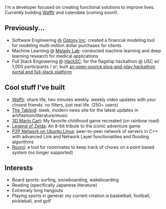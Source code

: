 
<NameTransition />

I'm a developer focused on creating functional solutions to improve lives. Currently building [Wafflr](/n/wafflr) and calendate (coming soon!).

## Previously...

- Software Engineering @ [Optony Inc](https://optonyusa.com/): created a financial modeling tool for modeling multi-million dollar purchases for clients
- Machine Learning @ [Melady Lab](https://usc-melady.github.io/melady_website/): conducted machine learning and deep learning research for medical applications
- Full Stack Engineering @ [HackSC](https://hacksc.com): for the flagship hackathon @ USC w/ 1,000 participants / yr; built [an open-source plug-and-play hackathon portal and full-stack platform](https://github.com/hacksc/hibiscus)

## Cool stuff I've built

- [Wafflr](/n/wafflr): share life, two minutes weekly. weekly video updates with your closest friends. no filters, just real life. (250+ users)
- [The Tabloid](/n/tabloid/): sleek, modern news site for the latest updates in art/fashion/literature/music
- [3D Mario Cart](/n/mario-cart): My favorite childhood game recreated (on rainbow road)
- [Legend of Zelda](/n/zelda): An 8-bit tribute to the iconic adventure game
- [P2P Network on Ubuntu Linux](/): peer-to-peer network of servers in C++ with advanced Link and Network Layer functionalities and flooding algorithms
- [Roomi](https://github.com/yangleyland/roomi): a tool for roommates to keep track of chores on a point based system (no longer supported)

## Interests

- Board sports: surfing, snowboarding, wakeboarding
- Reading (specifically Japanese literature)
- Extremely long hangouts
- Playing sports in general: my current rotation is basketball, football, pickleball, and golf
